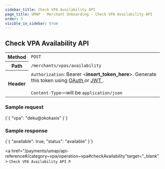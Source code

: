 ```yaml
---
sidebar_title: Check VPA Availability API
page_title: UMAP - Merchant Onboarding - Check VPA Availability API
order: 3
visible_in_sidebar: true
---
```


## Check VPA Availability API

<table>
    <tbody>
        <tr>
            <th>Method</th>
            <td>
                <code>POST</code>
            </td>
        </tr>
        <tr>
            <th>Path</th>
            <td>
                <code>/merchants/vpas/availability</code>
            </td>
        </tr>
        <tr>
            <th>Header</th>
            <td>
                <code>Authorization</code>: Bearer &lt;<b>insert_token_here</b>&gt;.
                Generate this token using <a
                    href="/payments/upi-deeplinks/resources/oauth"
                    target="_blank">
                    OAuth
                </a> or <a
                    href="/payments/upi-deeplinks/resources/jwt"
                    target="_blank">
                    JWT
                </a>.<br />
                <br />
                <code>Content-Type</code>—will be <code>application/json</code>
            </td>
        </tr>
    </tbody>
</table>

### Sample request

<CodeBlockWithCopy language="json">
    {`{
    "vpa": "deku@okokaxis"
}`}
</CodeBlockWithCopy>

### Sample response

<CodeBlockWithCopy language="json">
    {`{
  "available": true,
  "status": "available"
}`}
</CodeBlockWithCopy>

<a href="/payments/umap/api-reference#/category~vpa/operation~vpa#checkAvailability"target="_blank">
<code>Check VPA Availability API</code> ↗
</a>